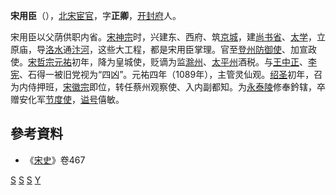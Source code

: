 '''宋用臣'''（{{bd|？||1100年||}}），[[北宋|北宋]][[宦官|宦官]]，字'''正卿'''，[[开封府|开封府]]人。

宋用臣以父荫供职内省。[[宋神宗|宋神宗]]时，兴建东、西府、筑[[京城|京城]]，建[[尚书省|尚书省]]、[[太学|太学]]，立原庙，导[[洛河_(黃河)|洛水]]通[[汴河|汴河]]，这些大工程，都是宋用臣掌理。官至[[登州|登州]][[防御使|防御使]]、加宣政使。[[宋哲宗|宋哲宗]][[元祐|元祐]]初年，降为皇城使，贬谪为监[[滁州|滁州]]、[[太平州|太平州]]酒税。与[[王中正|王中正]]、[[李宪_(北宋)|李宪]]、石得一被旧党视为“四凶”。元祐四年（1089年），主管灵仙观。[[绍圣|绍圣]]初年，召为内侍押班，[[宋徽宗|宋徽宗]]即位，转任蔡州观察使、入内副都知。为[[永泰陵|永泰陵]]修奉鈐辖，卒赠安化军[[节度使|节度使]]，[[谥号|谥号]]僖敏。
== 參考資料 ==
* 《[[宋史|宋史]]》卷467

[[Category:宋朝宦官|S]]
[[Category:开封人|S]]
[[Category:諡僖敏|S]]
[[Category:宋姓|Y]]